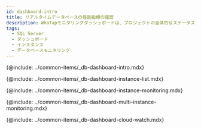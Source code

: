 ```yaml
---
id: dashboard-intro
title: リアルタイムデータベースの性能指標の確認
description: WhaTapモニタリングダッシュボードは、プロジェクトの全体的なステータスを一目で確認する機能を提供します。
tags:
  - SQL Server
  - ダッシュボード
  - インスタンス
  - データベースモニタリング
---
```


{@include: ../common-items/_db-dashboard-intro.mdx}

{@include: ../common-items/_db-dashboard-instance-list.mdx}

{@include: ../common-items/_db-dashboard-instance-monitoring.mdx}  

{@include: ../common-items/_db-dashboard-multi-instance-monitoring.mdx}

{@include: ../common-items/_db-dashboard-cloud-watch.mdx}  
